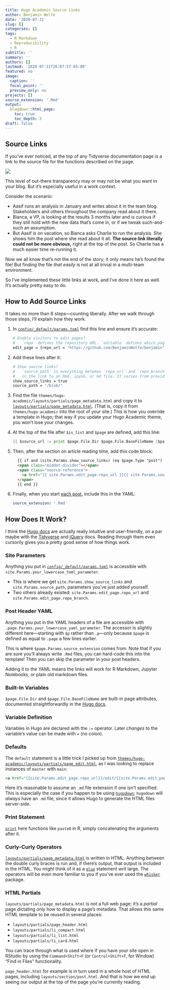 ```yaml
---
title: Hugo Academic Source Links
author: Benjamin Wolfe
date: '2020-07-31'
slug: []
categories: []
tags:
  - R Markdown
  - Reproducibility
  - R
subtitle: ''
summary: ''
authors: []
lastmod: '2020-07-31T20:07:57-05:00'
featured: no
image:
  caption: ''
  focal_point: ''
  preview_only: no
projects: []
source_extension: '.Rmd'
output:
  blogdown::html_page:
    toc: true
    toc_depth: 3
draft: false 
---
```


## Source Links

If you've ever noticed, at the top of any Tidyverse documentation page
is a link to the source file for the functions described on the page.

![](stringr_docs.png)

This level of out-there transparency may or may not be
what you want in your blog.
But it's especially useful in a work context.

Consider the scenario:

* Aasif runs an analysis in January and writes about it in the team blog.
  Stakeholders and others throughout the company read about it there.
* Bianca, a VP, is looking at the results 3 months later
  and is curious if they still hold with the new data that's come in,
  or if we tweak such-and-such an assumption.
* But Aasif is on vacation, so Bianca asks Charlie to run the analysis.
  She shows him the post where she read about it all.
  __The source link literally could not be more obvious,__
  right at the top of the post.
  So Charlie has a much easier time re-running it.

Now we all know that's not the end of the story;
it only means he's found the file!
But finding the file _that easily_ is not at all trivial
in a multi-team environment.

So I've implemented these little links at work,
and I've done it here as well.
It's actually pretty easy to do.

## How to Add Source Links

It takes no more than 6 steps—counting liberally.
After we walk through those steps, I'll explain how they work.

1. In [`config/_default/params.toml`][params] find this line
   and ensure it's accurate:

   ```bash
   # Enable visitors to edit pages?
   #   `repo` defines the repository URL. `editable` defines which page types can be edited.
   edit_page = {repo_url = "https://github.com/BenjaminWolfe/benjamin", content_dir = "", repo_branch = "main", editable = {docs = true, page = false, post = false}}
   ```

1. Add these lines after it:

   ```bash
   # Show source links?
   #   `source_path` is everything between `repo_url` and `repo_branch` (above)
   #   in the link to an Rmd, ipynb, or md file. It varies from provider to provider.
   show_source_links = true
   source_path = "/blob/"
   ```

1. Find the file `themes/hugo-academic/layouts/partials/page_metadata.html`
   and copy it to [`layouts/partials/page_metadata.html`][metadata].
   (That is, copy it from `themes/hugo-academic` into the root of your site.)
   This is how you override a template in Hugo;
   that way if you update your Hugo Academic theme, you won't lose your changes.

1. At the top of the file after `$is_list` and `$page` are defined,
   add this line:

   ```go
   {{ $source_url := print $page.File.Dir $page.File.BaseFileName ($page.Params.source_extension | default ".md") }}
   ```

1. Then, after the section on article reading time, add this code block:

   ```html
     {{ if and (site.Params.show_source_links) (eq $page.Type "post") }}
     <span class="middot-divider"></span>
     <span class="source-reference">
       <a href="{{ site.Params.edit_page.repo_url }}{{ site.Params.source_path }}{{ site.Params.edit_page.repo_branch }}/content/{{ $source_url }}" target="_blank" rel="noopener">{{ $source_url }}</a>
     </span>
     {{ end }}
   ```
   
1. Finally, when you start [each post][this-post], include this in the YAML:

   ```yaml
   source_extension: '.Rmd'
   ```

## How Does It Work?

I think the [Hugo docs][hugo] are actually really intuitive and user-friendly,
on a par maybe with the [Tidyverse][tidyverse] and [jQuery][jquery] docs.
Reading through them even cursorily
gives you a pretty good sense of how things work.

### Site Parameters

Anything you put in [`config/_default/params.toml`][params] is accessible
with `site.Params.your_lowercase_toml_parameter`.

* This is where we get
  `site.Params.show_source_links` and `site.Params.source_path`,
  parameters you've just added yourself.
* Two others already existed:
  `site.Params.edit_page.repo_url` and `site.Params.edit_page.repo_branch`.

### Post Header YAML

Anything you put in the YAML headers of a file are accessible
with `.page.Params.your_lowercase_yaml_parameter`.
The accessor is slightly different here—starting with `$p` rather than `.p`—only
because `$page` is defined as equal to `.page` a few lines earlier.

This is where `$page.Params.source_extension` comes from.
Note that if you are sure you'll always write `.Rmd` files,
you can hard-code this into the template!
Then you can skip the parameter in your post headers.

Adding it to the YAML means the links will work for R Markdown,
Jupyter Notebooks, or plain old markdown files.

### Built-In Variables

`$page.File.Dir` and `$page.File.BaseFileName` are built-in page attributes,
documented straightforwardly in the [Hugo docs][hugo-page-variables].

### Variable Definition

Variables in Hugo are declared with the `:=` operator.
Later _changes_ to the variable's value can be made with `=` (no colon).

### Defaults

The `default` statement is a little trick I picked up
from [`themes/hugo-academic/layouts/partials/page_edit.html`][page-edit],
as I was looking to replace instances of `master` with `main`:

```html
<a href="{{site.Params.edit_page.repo_url}}/edit/{{site.Params.edit_page.repo_branch | default "master"}}/{{$content_dir}}/{{.File.Path}}">
```

Here it's reasonable to assume an `.md` file extension if one isn't specified.
This is especially the case if you happen to be using [`hugodown`][hugodown];
`hugodown` will _always_ have an `.md` file,
since it allows Hugo to generate the HTML files server-side.

### Print Statement

[`print`][hugo-print] here functions like `paste0` in R,
simply concatenating the arguments after it.

### Curly-Curly Operators

[`layouts/partials/page_metadata.html`][metadata] is written in HTML.
Anything between the double curly braces is run and,
if there's output, that output is included in the HTML.
You might think of it as a [`glue`][glue] statement writ large.
The operators will be even more familiar to you
if you've ever used the [`whisker`][whisker] package.

### HTML Partials

`layouts/partials/page_metadata.html` is not a full web page;
it's a _partial_ page dictating only how to display a page's metadata.
That allows this same HTML template to be reused in several places:

* `layouts/partials/page_header.html`
* `layouts/partials/li_compact.html`
* `layouts/partials/li_list.html`
* `layouts/partials/li_card.html`

You can trace through what is used where if you have your site open in RStudio
by using the `Command+Shift+F` (or `Control+Shift+F`, for Window)
"Find in Files" functionality.

`page_header.html` for example is in turn used in a whole host of HTML pages,
including `layouts/section/post.html`.
And that is how we end up seeing our output
at the top of the page you're currently reading.

[params]: https://github.com/BenjaminWolfe/benjamin/blob/main/config/_default/params.toml
[metadata]: https://github.com/BenjaminWolfe/benjamin/blob/main/layouts/partials/page_metadata.html
[this-post]: https://github.com/BenjaminWolfe/benjamin/blob/main/content/post/2020-07-31-hugo-academic-source-links/index.en.Rmd
[page-edit]: https://github.com/BenjaminWolfe/benjamin/blob/main/themes/hugo-academic/layouts/partials/page_edit.html
[hugodown]: https://github.com/r-lib/hugodown
[hugo]: https://gohugo.io/
[tidyverse]: https://www.tidyverse.org/packages/
[jquery]: https://api.jquery.com/
[hugo-page-variables]: https://gohugo.io/variables/files/
[hugo-print]: https://gohugo.io/functions/print/
[glue]: https://glue.tidyverse.org/reference/glue.html
[whisker]: https://github.com/edwindj/whisker
